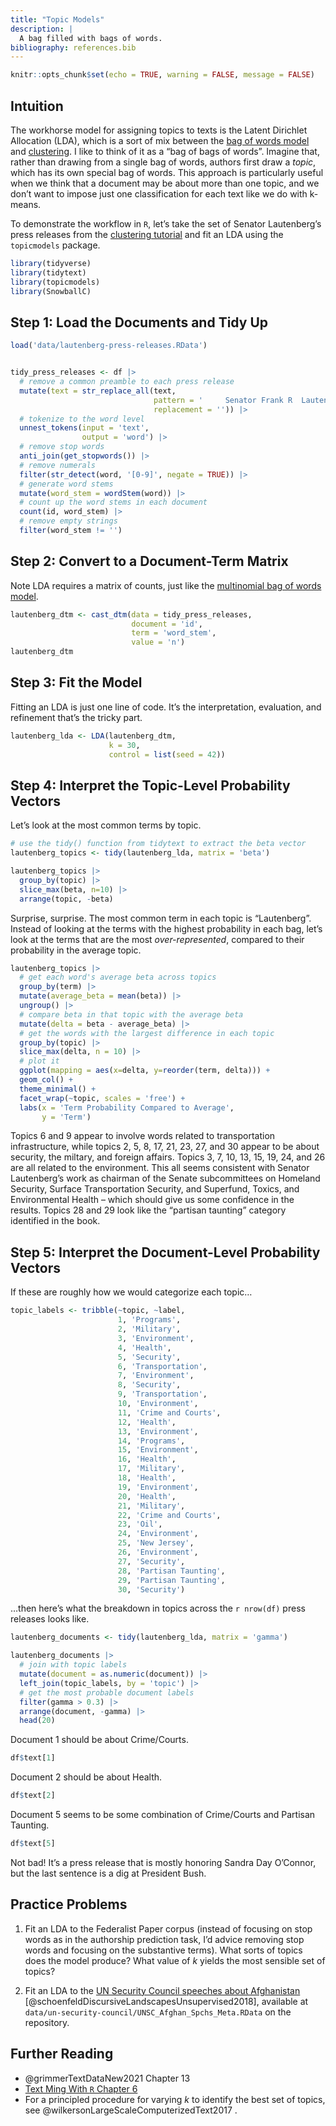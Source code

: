 ```yaml
---
title: "Topic Models"
description: |
  A bag filled with bags of words.
bibliography: references.bib
---
```


```r
knitr::opts_chunk$set(echo = TRUE, warning = FALSE, message = FALSE)
```

## Intuition

The workhorse model for assigning topics to texts is the Latent Dirichlet Allocation (LDA), which is a sort of mix between the [bag of words model](multinomial-model.html) and [clustering](clustering.html). I like to think of it as a "bag of bags of words". Imagine that, rather than drawing from a single bag of words, authors first draw a *topic*, which has its own special bag of words. This approach is particularly useful when we think that a document may be about more than one topic, and we don't want to impose just one classification for each text like we do with k-means.

To demonstrate the workflow in `R`, let's take the set of Senator Lautenberg's press releases from the [clustering tutorial](clustering.html) and fit an LDA using the `topicmodels` package.

```r
library(tidyverse)
library(tidytext)
library(topicmodels)
library(SnowballC)
```

## Step 1: Load the Documents and Tidy Up

```r
load('data/lautenberg-press-releases.RData')


tidy_press_releases <- df |>
  # remove a common preamble to each press release
  mutate(text = str_replace_all(text,
                                pattern = '     Senator Frank R  Lautenberg                                                                                                                      Press Release        of        Senator Lautenberg                                                                                ',
                                replacement = '')) |>
  # tokenize to the word level
  unnest_tokens(input = 'text',
                output = 'word') |>
  # remove stop words
  anti_join(get_stopwords()) |>
  # remove numerals
  filter(str_detect(word, '[0-9]', negate = TRUE)) |>
  # generate word stems
  mutate(word_stem = wordStem(word)) |>
  # count up the word stems in each document
  count(id, word_stem) |> 
  # remove empty strings
  filter(word_stem != '')
```

## Step 2: Convert to a Document-Term Matrix

Note LDA requires a matrix of counts, just like the [multinomial bag of words model](multinomial-model.html).

```r
lautenberg_dtm <- cast_dtm(data = tidy_press_releases,
                           document = 'id',
                           term = 'word_stem',
                           value = 'n')
lautenberg_dtm
```

## Step 3: Fit the Model

Fitting an LDA is just one line of code. It's the interpretation, evaluation, and refinement that's the tricky part.

```r
lautenberg_lda <- LDA(lautenberg_dtm, 
                      k = 30, 
                      control = list(seed = 42))
```

## Step 4: Interpret the Topic-Level Probability Vectors

Let's look at the most common terms by topic.

```r
# use the tidy() function from tidytext to extract the beta vector
lautenberg_topics <- tidy(lautenberg_lda, matrix = 'beta')

lautenberg_topics |>
  group_by(topic) |>
  slice_max(beta, n=10) |>
  arrange(topic, -beta)
```

Surprise, surprise. The most common term in each topic is "Lautenberg". Instead of looking at the terms with the highest probability in each bag, let's look at the terms that are the most *over-represented*, compared to their probability in the average topic.

```r
lautenberg_topics |>
  # get each word's average beta across topics
  group_by(term) |>
  mutate(average_beta = mean(beta)) |>
  ungroup() |>
  # compare beta in that topic with the average beta
  mutate(delta = beta - average_beta) |>
  # get the words with the largest difference in each topic
  group_by(topic) |>
  slice_max(delta, n = 10) |>
  # plot it
  ggplot(mapping = aes(x=delta, y=reorder(term, delta))) +
  geom_col() +
  theme_minimal() +
  facet_wrap(~topic, scales = 'free') +
  labs(x = 'Term Probability Compared to Average',
       y = 'Term')
```

Topics 6 and 9 appear to involve words related to transportation infrastructure, while topics 2, 5, 8, 17, 21, 23, 27, and 30 appear to be about security, the miltary, and foreign affairs. Topics 3, 7, 10, 13, 15, 19, 24, and 26 are all related to the environment. This all seems consistent with Senator Lautenberg's work as chairman of the Senate subcommittees on Homeland Security, Surface Transportation Security, and Superfund, Toxics, and Environmental Health -- which should give us some confidence in the results. Topics 28 and 29 look like the "partisan taunting" category identified in the book.

## Step 5: Interpret the Document-Level Probability Vectors

If these are roughly how we would categorize each topic...

```r
topic_labels <- tribble(~topic, ~label,
                        1, 'Programs',
                        2, 'Military',
                        3, 'Environment',
                        4, 'Health',
                        5, 'Security',
                        6, 'Transportation',
                        7, 'Environment',
                        8, 'Security',
                        9, 'Transportation',
                        10, 'Environment',
                        11, 'Crime and Courts',
                        12, 'Health',
                        13, 'Environment',
                        14, 'Programs',
                        15, 'Environment',
                        16, 'Health',
                        17, 'Military',
                        18, 'Health',
                        19, 'Environment',
                        20, 'Health',
                        21, 'Military',
                        22, 'Crime and Courts',
                        23, 'Oil',
                        24, 'Environment',
                        25, 'New Jersey',
                        26, 'Environment',
                        27, 'Security',
                        28, 'Partisan Taunting',
                        29, 'Partisan Taunting',
                        30, 'Security')
```

...then here's what the breakdown in topics across the `r nrow(df)` press releases looks like.

```r
lautenberg_documents <- tidy(lautenberg_lda, matrix = 'gamma')

lautenberg_documents |> 
  # join with topic labels
  mutate(document = as.numeric(document)) |>
  left_join(topic_labels, by = 'topic') |> 
  # get the most probable document labels
  filter(gamma > 0.3) |> 
  arrange(document, -gamma) |> 
  head(20)
```

Document 1 should be about Crime/Courts.

```r
df$text[1]
```

Document 2 should be about Health.

```r
df$text[2]
```

Document 5 seems to be some combination of Crime/Courts and Partisan Taunting.

```r
df$text[5]
```

Not bad! It's a press release that is mostly honoring Sandra Day O'Connor, but the last sentence is a dig at President Bush.

## Practice Problems

1.  Fit an LDA to the Federalist Paper corpus (instead of focusing on stop words as in the authorship prediction task, I'd advice removing stop words and focusing on the substantive terms). What sorts of topics does the model produce? What value of $k$ yields the most sensible set of topics?

2.  Fit an LDA to the [UN Security Council speeches about Afghanistan](https://dataverse.harvard.edu/dataset.xhtml?persistentId=doi:10.7910/DVN/OM9RG8) [@schoenfeldDiscursiveLandscapesUnsupervised2018], available at `data/un-security-council/UNSC_Afghan_Spchs_Meta.RData` on the repository.

## Further Reading

-   @grimmerTextDataNew2021 Chapter 13
-   [Text Ming With `R` Chapter 6](https://www.tidytextmining.com/topicmodeling.html)
-   For a principled procedure for varying $k$ to identify the best set of topics, see @wilkersonLargeScaleComputerizedText2017 .
